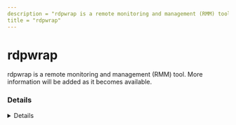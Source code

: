 ```yaml
---
description = "rdpwrap is a remote monitoring and management (RMM) tool. More information will be added as it becomes available."
title = "rdpwrap"
---
```




# rdpwrap

rdpwrap is a remote monitoring and management (RMM) tool. More information will be added as it becomes available.

### Details
<Details author={""}
         category={""}
         created={""}
         website={""}
         lastModified={"2-9-2024"}
         privileges={""}
         free={ false }
         verification={ false }
/>

#### Installation Paths
<Card code={ ["RDPWInst.exe", "RDPCheck.exe", "RDPConf.exe"] }/>





### Forensic Artifacts




#### Network Artifacts
<EuiSpacer size="xl"/>
<NetworkArtifactsTable data={ [{"Description": "Known remote domains", "Domains": ["user_managed", "github.com/stascorp/rdpwrap"], "Ports": []}] }/>




### Detections
- Detects potential network activity of rdpwrap RMM tool
  - [Sigma Rule](https://github.com/magicsword-io/LOLRMM/blob/main/detections/sigma/rdpwrap_network_sigma.yml)
- Detects potential processes activity of rdpwrap RMM tool
  - [Sigma Rule](https://github.com/magicsword-io/LOLRMM/blob/main/detections/sigma/rdpwrap_processes_sigma.yml)

### References
- [github.com/stascorp/rdpwrap](github.com/stascorp/rdpwrap)

